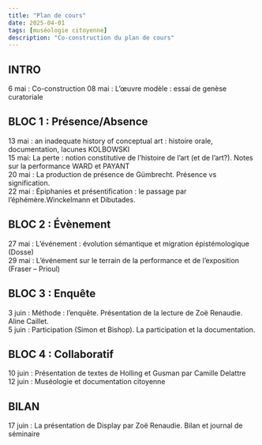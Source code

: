 ```yaml
---
title: "Plan de cours"
date: 2025-04-01
tags: [muséologie citoyenne]
description: "Co-construction du plan de cours"
---
```


## INTRO

6 mai : Co-construction 
08 mai : L’œuvre modèle : essai de genèse curatoriale

## BLOC 1 : Présence/Absence

13 mai : an inadequate history of conceptual art : histoire orale, documentation, lacunes 
KOLBOWSKI  
15 mai: La perte : notion constitutive de l’histoire de l’art (et de l’art?). Notes sur la performance
WARD et PAYANT  
20 mai : La production de présence de Gümbrecht. Présence vs signification.  
22 mai : Épiphanies et présentification : le passage par l’éphémère.Winckelmann et Dibutades.

## BLOC 2 : Évènement

27 mai : L’événement : évolution sémantique et migration épistémologique (Dosse)  
29 mai : L’événement sur le terrain de la performance et de l’exposition (Fraser – Prioul)

## BLOC 3 : Enquête

3 juin : Méthode : l’enquête. Présentation de la lecture de Zoë Renaudie. Aline Caillet.  
5 juin : Participation (Simon et Bishop). La participation et la documentation.

## BLOC 4 : Collaboratif

10 juin : Présentation de textes de Holling et Gusman par Camille Delattre  
12 juin : Muséologie et documentation citoyenne

## BILAN

17 juin : La présentation de Display par Zoë Renaudie. Bilan et journal de séminaire